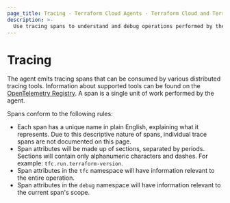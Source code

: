 ```yaml
---
page_title: Tracing - Terraform Cloud Agents - Terraform Cloud and Terraform Enterprise
description: >-
  Use tracing spans to understand and debug operations performed by the Terraform Cloud Agents. Learn about supported tools and rules for tracing spans.
---
```


# Tracing

The agent emits tracing spans that can be consumed by various distributed
tracing tools. Information about supported tools can be found on the
[OpenTelemetry Registry](https://opentelemetry.io/registry/). A span is a
single unit of work performed by the agent.

Spans conform to the following rules:

* Each span has a unique name in plain English, explaining what it represents.
  Due to this descriptive nature of spans, individual trace spans are not
  documented on this page.
* Span attributes will be made up of sections, separated by periods. Sections
  will contain only alphanumeric characters and dashes.
  For example: `tfc.run.terraform-version`.
* Span attributes in the `tfc` namespace will have information relevant to the
  entire operation.
* Span attributes in the `debug` namespace will have information relevant to
  the current span's scope.

